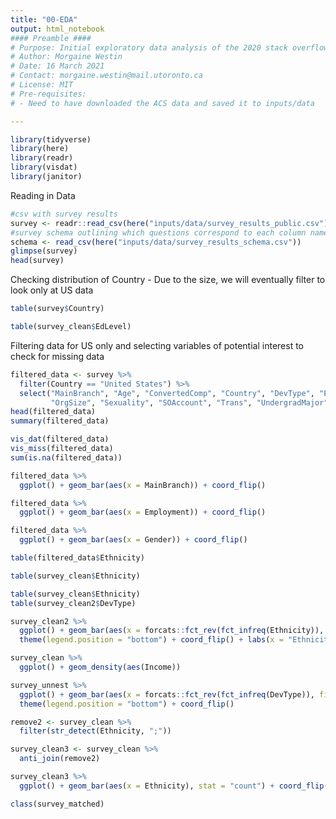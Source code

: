 ```yaml
---
title: "00-EDA"
output: html_notebook
#### Preamble ####
# Purpose: Initial exploratory data analysis of the 2020 stack overflow developer survey obtained from: https://insights.stackoverflow.com/survey/?_ga=2.264336585.777067861.1615819488-1997135835.1608088113
# Author: Morgaine Westin
# Date: 16 March 2021
# Contact: morgaine.westin@mail.utoronto.ca
# License: MIT
# Pre-requisites: 
# - Need to have downloaded the ACS data and saved it to inputs/data

---
```


```r
library(tidyverse)
library(here)
library(readr)
library(visdat)
library(janitor)
```

Reading in Data
```r
#csv with survey results
survey <- readr::read_csv(here("inputs/data/survey_results_public.csv"))
#survey schema outlining which questions correspond to each column name
schema <- read_csv(here("inputs/data/survey_results_schema.csv"))
glimpse(survey)
head(survey)
```

Checking distribution of Country - Due to the size, we will eventually filter to look only at US data
```r
table(survey$Country)

table(survey_clean$EdLevel)
```

Filtering data for US only and selecting variables of potential interest to check for missing data
```r
filtered_data <- survey %>%
  filter(Country == "United States") %>%
  select("MainBranch", "Age", "ConvertedComp", "Country", "DevType", "EdLevel", "Employment", "Ethnicity", "Gender",
         "OrgSize", "Sexuality", "SOAccount", "Trans", "UndergradMajor", "WorkWeekHrs", "YearsCode", "YearsCodePro")
head(filtered_data)
summary(filtered_data)

vis_dat(filtered_data)
vis_miss(filtered_data)
sum(is.na(filtered_data))
```

```r
filtered_data %>%
  ggplot() + geom_bar(aes(x = MainBranch)) + coord_flip()

filtered_data %>%
  ggplot() + geom_bar(aes(x = Employment)) + coord_flip()
```

```r
filtered_data %>%
  ggplot() + geom_bar(aes(x = Gender)) + coord_flip()
```

```r
table(filtered_data$Ethnicity)

table(survey_clean$Ethnicity)
```

```r
table(survey_clean$Ethnicity)
table(survey_clean2$DevType)
```


```r
survey_clean2 %>%
  ggplot() + geom_bar(aes(x = forcats::fct_rev(fct_infreq(Ethnicity)), fill = Gender), stat = "count") + 
  theme(legend.position = "bottom") + coord_flip() + labs(x = "Ethnicity", y = "Respondents")
```
```r
survey_clean %>%
  ggplot() + geom_density(aes(Income))
```
```r
survey_unnest %>%
  ggplot() + geom_bar(aes(x = forcats::fct_rev(fct_infreq(DevType)), fill = Gender), stat = "count") + 
  theme(legend.position = "bottom") + coord_flip() 
```

```r
remove2 <- survey_clean %>%
  filter(str_detect(Ethnicity, ";"))

survey_clean3 <- survey_clean %>%
  anti_join(remove2)

survey_clean3 %>% 
  ggplot() + geom_bar(aes(x = Ethnicity), stat = "count") + coord_flip()
```
```r
class(survey_matched)
```

